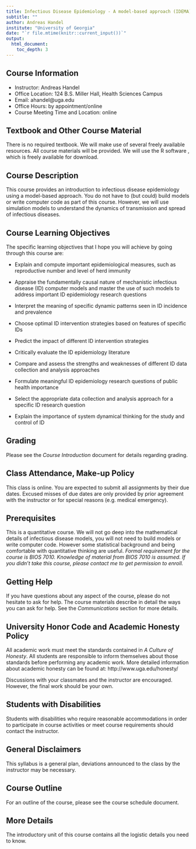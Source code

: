 ```yaml
---
title: Infectious Disease Epidemiology - A model-based approach (IDEMA) – Syllabus
subtitle: ""
author: Andreas Handel
institute: "University of Georgia"
date: "`r file.mtime(knitr::current_input())`"
output: 
  html_document:
    toc_depth: 3
---
```



## Course Information

* Instructor: Andreas Handel
* Office Location: 124 B.S. Miller Hall, Health Sciences Campus
* Email: ahandel@uga.edu
* Office Hours:  by appointment/online
* Course Meeting Time and Location: online

## Textbook and Other Course Material

There is no required textbook. We will make use of several freely available resources. All course materials will be provided. We will use the R software , which is freely available for download. 

## Course Description

This course provides an introduction to infectious disease epidemiology using a model-based approach. You do not have to (but could) build models or write computer code as part of this course. However, we will use simulation models to understand the dynamics of transmission and spread of infectious diseases.  


## Course Learning Objectives


The specific learning objectives that I hope you will achieve by going through this course are:

* Explain and compute important epidemiological measures, such as reproductive number and level of herd immunity

* Appraise the fundamentally causal nature of mechanistic infectious disease (ID) computer models and master the use of such models to address important ID epidemiology research questions

* Interpret the meaning of specific dynamic patterns seen in ID incidence and prevalence

*	Choose optimal ID intervention strategies based on features of specific IDs

*	Predict the impact of different ID intervention strategies

*	Critically evaluate the ID epidemiology literature

*	Compare and assess the strengths and weaknesses of different ID data collection and analysis approaches

*	Formulate meaningful ID epidemiology research questions of public health importance 

*	Select the appropriate data collection and analysis approach for a specific ID research question

*	Explain the importance of system dynamical thinking for the study and control of ID


## Grading

Please see the _Course Introduction_ document for details regarding grading.


## Class Attendance, Make-up Policy

This class is online. You are expected to submit all assignments by their due dates. Excused misses of due dates are only provided by prior agreement with the instructor or for special reasons (e.g. medical emergency).


## Prerequisites

This is a quantitative course. We will not go deep into the mathematical details of infectious disease models, you will not need to build models or write computer code. However some statistical background and being comfortable with quantitative thinking are useful. 
_Formal requirement for the course is BIOS 7010. Knowledge of material from BIOS 7010 is assumed. If you didn't take this course, please contact me to get permission to enroll._


## Getting Help

If you have questions about any aspect of the course, please do not hesitate to ask for help. The course materials describe in detail the ways you can ask for help. See the _Communications_ section for more details.


## University Honor Code and Academic Honesty Policy

All academic work must meet the standards contained in _A Culture of Honesty_. All students are responsible to inform themselves about those standards before performing any academic work. More detailed information about academic honesty can be found at: http://www.uga.edu/honesty/

Discussions with your classmates and the instructor are encouraged. However, the final work should be your own.


## Students with Disabilities

Students with disabilities who require reasonable accommodations in order to participate in course activities or meet course requirements should contact the instructor.

## General Disclaimers

This syllabus is a general plan, deviations announced to the class by the instructor may be necessary.

## Course Outline

For an outline of the course, please see the course schedule document. 

## More Details

The introductory unit of this course contains all the logistic details you need to know.